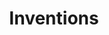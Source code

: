 ---
title: Inventions
description: Get the latest open-source advances in Enginerring and technology.
tableOfContents: false
hero:
  tagline: Credits go to their respective owners, with links provided at the bottom.
---